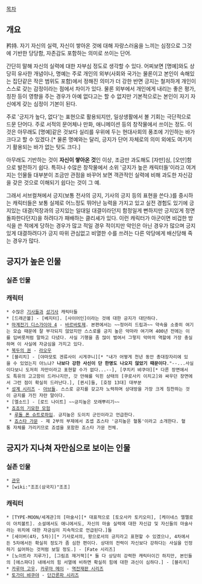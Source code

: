 [[목차]]
== 개요 ==
矜持. 자기 자신의 실력, 자신이 쌓아온 것에 대해 자랑스러움을 느끼는 심정으로 그것에 기반한 당당함, 자존감도 포함하는 의미로 쓰이는 단어.

간단히 말해 자신의 실력에 대한 자부심 정도로 생각할 수 있다. 어찌보면 [명예]와도 상당히 유사한 개념이나, 명예는 주로 개인의 외부(사회와 국가는 물론이고 본인이 속해있는 집단같은 작은 범위도 포함)에서 정해진 의미가 더 강한 반면 긍지는 철저하게 개인이 스스로 갖는 감정이라는 점에서 차이가 있다. 물론 외부에서 개인에게 내리는 좋은 평가, 칭찬 등이 영향을 주는 경우가 아예 없다고는 할 수 없지만 기본적으로는 본인이 자기 자신에게 갖는 심정이 기본이 된다.

주로 '긍지가 높다, 없다'는 표현으로 활용되지만, 일상생활에서 볼 기회는 극단적으로 드문 단어다. 주로 서적의 문어체나 만화, 애니메이션 등의 창작물에서 쓰이는 정도. 이것은 아무래도 [명예]같은 것보다 실리를 우위에 두는 현대사회의 풍조에 기인하는 바가 크다고 할 수 있겠다.[* 물론 명예와는 달리, 긍지가 단어 자체로의 의미 외에도 여기저기 활용되는 바가 없는 탓도 크다.]

아무래도 기반하는 것이 '''자신이 쌓아온 것'''인 이상, 조금만 과도해도 [자만]심, [오만]함으로 발전하기 쉽다. 특히나 수많은 창작물에서 소위 '긍지가 높은 캐릭터들'이라고 여겨지는 인물들 대부분이 조금만 관점을 바꾸어 보면 객관적인 실력에 비해 과도한 자신감을 갖은 것으로 이해되기 쉽다는 것이 그 예.

그래서 서브컬쳐에서 긍지(보통 전사의 긍지, 기사의 긍지 등의 표현을 쓴다.)를 중시하는 캐릭터들은 보통 실제로 어느정도 뛰어난 능력을 가지고 있고 실전 경험도 있기에 긍지있는 대결(적장과의 긍지있는 일대일 대결이라던지 함정일게 뻔하지만 긍지있게 정면돌파한다던지)을 하려다가 패배하는 클리셰가 있다. 이런 캐릭터가 아군이면 비겁한 방식을 쓴 적에게 당하는 경우가 많고 적일 경우 적이지만 악인은 아닌 경우가 많으며 긍지있게 대결하려다가 긍지 따위 관심없고 비열한 수를 쓰려는 다른 악당에게 배신당해 죽는 경우가 많다. 

== 긍지가 높은 인물 ==
=== 실존 인물 ===
=== 캐릭터 ===
 * 수많은 [[기사]]들과 [[성기사]] 캐릭터들
 * [드래곤볼] - [베지터]. [사이어인]이라는 것에 대한 긍지가 대단하다.
 * [[마계전기 디스가이아 4]] - [[바르바토제]]. 본편에서는 ~~정어리 드립과~~ 약속을 소중히 여기는 모습 때문에 잘 부각되지 않았지만 스스로를 긍지 높은 악마라 여기며 400년 전에는 이를 입버릇처럼 말하고 다녔다. 사실 기행을 좀 많이 벌여서 그렇지 악마의 역할에 가장 충실하며 이 사실에 자긍심을 가지고 있다.
 * [[북두의 권]] - [[라오우]]
 * [블리치] - [야마모토 겐류사이 시게쿠니][* "내가 어떻게 천년 동안 총대장자리에 있을 수 있었는지 아느냐? '''나보다 강한 사신이 단 한명도 나오지 않았기 때문이다'''."--...사실이다보니 도저히 자만이라고 표현할 수가 없다...--], [쿠치키 뱌쿠야][* 다른 장면에서도 특유의 고고함이 드러나지만, 갓 만해를 익힌 상태의 [쿠로사키 이치고]와 싸우던 장면에서 그런 점이 확실히 드러난다.], [퀸시]들, [호정 13대] 대부분
 * [[성계 시리즈]] - [[아브]]들. 스스로 긍지를 갖고자 노력하며 상대방을 가장 크게 칭찬하는 것이 긍지를 가진 자란 말이다.
 * [엘소드] - [로드 나이트] ~~긍지높은 모래뿌리기~~
 * [[죠죠의 기묘한 모험]]
  * [[루돌 폰 슈트로하임]]. 긍지높은 도이치 군인이라고 언급한다.
  * [[죠스타 가문]] - 제 2부의 부제에서 죠셉 죠스타 '긍지높은 혈통'이라고 소개한다. 혈통 자체를 가리키므로 죠셉을 포함한 죠스타 가문 전체.

== 긍지가 지나쳐 자만심으로 보이는 인물 ==
=== 실존 인물 ===
 * [[관우]]
 * [wiki:"조조(삼국지)"조조]

=== 캐릭터 ===
 * [TYPE-MOON/세계관]의 [마술사][* 대표적으로 [토오사카 토키오미], [케이네스 엘멜로이 아치볼트]. 소설에서도 애니에서도, 자신의 마술 실력에 대한 자신감 및 자신들의 마술사라는 위치에 대한 자긍심이 지속적으로 언급된다.]들
 * [세이버(4차, 5차)][* 기사로서의, 왕으로서의 긍지라고 표현할 수 있겠으나, 4차에서든 5차에서든 확실히 정도가 좀 심한 편이다. 상대의 전력이 자신보다 강하다는 사실을 인정하기 싫어하는 것처럼 보일 정도.] - [Fate 시리즈]
 * [노이트라 지루가], [그림죠 재거잭][* 둘 다 상당히 강력한 캐릭터이긴 하지만, 본인들의 [에스파다] 내에서의 힘 서열에 비하면 확실히 힘에 대한 과신이 심하다.] - [블리치]
 * [[카루마 고우]], [[카루마 메이]] - [[역전재판 시리즈]]
 * [[토가미 뱌쿠야]] - [[단간론파 시리즈]]
